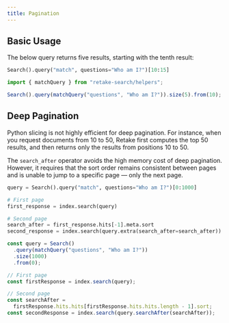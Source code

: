 ```yaml
---
title: Pagination
---
```


## Basic Usage

The below query returns five results, starting with the tenth result:

<CodeGroup>

```python Python
Search().query("match", questions="Who am I?")[10:15]
```

```typescript Typescript
import { matchQuery } from "retake-search/helpers";

Search().query(matchQuery("questions", "Who am I?")).size(5).from(10);
```

</CodeGroup>

## Deep Pagination

Python slicing is not highly efficient for deep pagination. For instance, when you request documents from 10 to 50,
Retake first computes the top 50 results, and then returns only the results from positions 10 to 50.

The `search_after` operator avoids the high memory cost of deep pagination. However, it requires that the sort order
remains consistent between pages and is unable to jump to a specific page — only the next page.

<CodeGroup>

```python Python
query = Search().query("match", questions="Who am I?")[0:1000]

# First page
first_response = index.search(query)

# Second page
search_after = first_response.hits[-1].meta.sort
second_response = index.search(query.extra(search_after=search_after))
```

```typescript Typescript
const query = Search()
  .query(matchQuery("questions", "Who am I?"))
  .size(1000)
  .from(0);

// First page
const firstResponse = index.search(query);

// Second page
const searchAfter =
  firstResponse.hits.hits[firstResponse.hits.hits.length - 1].sort;
const secondResponse = index.search(query.searchAfter(searchAfter));
```

</CodeGroup>
